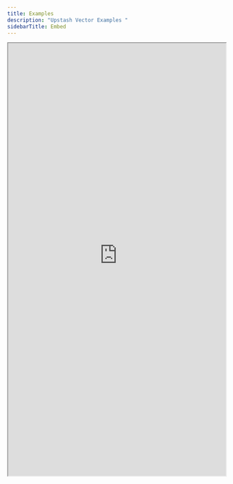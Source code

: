 ```yaml
---
title: Examples
description: "Upstash Vector Examples "
sidebarTitle: Embed
---
```


<iframe
  src="https://vector-example-dashboard.upstash.app"
  width="100%"
  height="1000px"
  style={{ border: "0" }}
></iframe>
